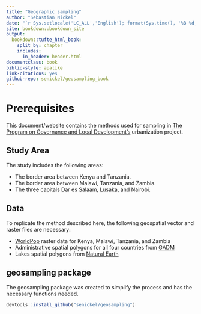 ```yaml
--- 
title: "Geographic sampling"
author: "Sebastian Nickel"
date: "`r Sys.setlocale('LC_ALL','English'); format(Sys.time(), '%B %d, %Y')`"
site: bookdown::bookdown_site
output: 
  bookdown::tufte_html_book:
    split_by: chapter
    includes:
      in_header: header.html
documentclass: book
biblio-style: apalike
link-citations: yes
github-repo: senickel/geosampling_book
---
```

# Prerequisites {-}
This document/website contains the methods used for sampling in [The Program on Governance and Local Development's](http://gld.gu.se) urbanization project.  

## Study Area
The study includes the following areas:  

* The border area between Kenya and Tanzania.  
* The border area between Malawi, Tanzania, and Zambia.  
* The three capitals Dar es Salaam, Lusaka, and Nairobi. 

## Data
To replicate the method described here, the following geospatial vector and raster files are necessary:  

* [WorldPop](https://www.worldpop.org.uk/) raster data for Kenya, Malawi, Tanzania, and Zambia  
* Administrative spatial polygons for all four countries from [GADM](https://gadm.org/)
* Lakes spatial polygons from [Natural Earth](https://www.naturalearthdata.com/downloads/10m-physical-vectors/10m-rivers-lake-centerlines/)

## geosampling package
The geosampling package was created to simplify the process and has the necessary functions needed.

```r
devtools::install_github("senickel/geosampling")
```
